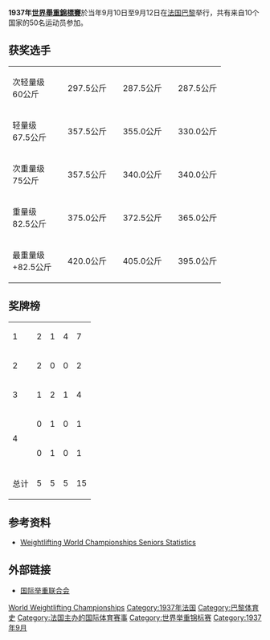'''1937年[[世界舉重錦標賽|世界舉重錦標賽]]'''於当年9月10日至9月12日在[[法国|法国]][[巴黎|巴黎]]举行，共有来自10个国家的50名运动员参加。

==获奖选手==
{| {{MedalistTable|type=项目|columns=2|width=250}}
|-
|次轻量级<br />60公斤
|{{flagmedalist|[[Georg_Liebsch|Georg Liebsch]]|GER|Nazi}}||297.5公斤
|{{flagmedalist|[[安东·里克特|安东·里克特]]|AUT}}||287.5公斤
|{{flagmedalist|[[马克斯·瓦尔特_(举重运动员)|马克斯·瓦尔特]]|GER|Nazi}}||287.5公斤
|-
|轻量级<br />67.5公斤
|{{flagmedalist|[[Tony_Terlazzo|Tony Terlazzo]]|USA|1912}}||357.5公斤
|{{flagmedalist|[[罗伯特·费恩|罗伯特·费恩]]|AUT}}||355.0公斤
|{{flagmedalist|[[卡尔·扬森|卡尔·扬森]]|GER|Nazi}}||330.0公斤
|-
|次重量级<br />75公斤
|{{flagmedalist|[[John_Terpak|John Terpak]]|USA|1912}}||357.5公斤
|{{flagmedalist|[[阿道夫·瓦格纳_(举重运动员)|阿道夫·瓦格纳]]|GER|Nazi}}||340.0公斤
|{{flagmedalist|[[Hans_Valla|Hans Valla]]|AUT}}||340.0公斤
|-
|重量级<br />82.5公斤
|{{flagmedalist|[[Fritz_Haller_(weightlifter)|Fritz Haller]]|AUT}}||375.0公斤
|{{flagmedalist|[[路易·奥斯坦|路易·奥斯坦]]|FRA}}||372.5公斤
|{{flagmedalist|[[Anton_Gietl|Anton Gietl]]|GER|Nazi}}||365.0公斤
|-
|最重量级<br />+82.5公斤
|{{flagmedalist|[[约瑟夫·曼格|约瑟夫·曼格]]|GER|Nazi}}||420.0公斤
|{{flagmedalist|[[Václav_Pšenička|Václav Pšenička]]|TCH}}||405.0公斤
|{{flagmedalist|[[Heinz_Schattner|Heinz Schattner]]|GER|Nazi}}||395.0公斤
|}

==奖牌榜==

{| {{RankedMedalTable|nation-width=200px}}
|-
| 1 ||align=left|{{flagcountry|GER|Nazi}} || 2 || 1 || 4 || 7
|-
| 2 ||align=left|{{flagcountry|USA|1912}} || 2 || 0 || 0 || 2
|-
| 3 ||align=left|{{AUT}} || 1 || 2 || 1 || 4
|-
| rowspan=2|4 ||align=left|{{TCH}} || 0 || 1 || 0 || 1
|-
| align=left|{{FRA}} || 0 || 1 || 0 || 1
|-
!colspan=2| 总计 !! 5 !! 5 !! 5 !! 15  
|}

==参考资料==
*[http://www.iwf.net/doc/statistics/WORLD_CHAMP_SENIOR_001_146.PDF Weightlifting World Championships Seniors Statistics]{{Wayback|url=http://www.iwf.net/doc/statistics/WORLD_CHAMP_SENIOR_001_146.PDF |date=20110527172617 }}

==外部链接==
*[http://www.iwf.net/ 国际举重联合会]{{Wayback|url=http://www.iwf.net/ |date=20101229124401 }}

{{世界舉重錦標賽}}

[[Category:1937年举重|World Weightlifting Championships]]
[[Category:1937年法国|Category:1937年法国]]
[[Category:巴黎体育史|Category:巴黎体育史]]
[[Category:法国主办的国际体育赛事|Category:法国主办的国际体育赛事]]
[[Category:世界举重锦标赛|Category:世界举重锦标赛]]
[[Category:1937年9月|Category:1937年9月]]